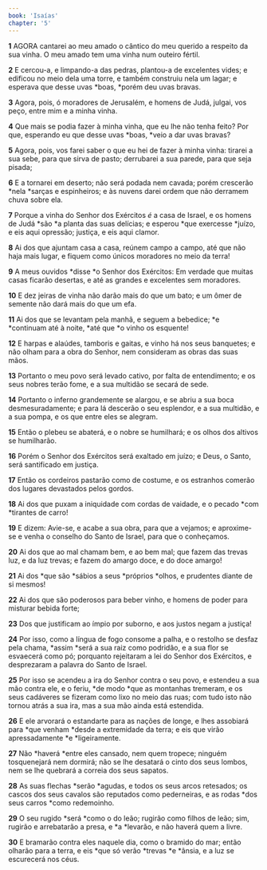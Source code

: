 ```yaml
---
book: 'Isaías'
chapter: '5'
---
```


**1** AGORA cantarei ao meu amado o cântico do meu querido a respeito da sua vinha. O meu amado tem uma vinha num outeiro fértil.

**2** E cercou-a, e limpando-a das pedras, plantou-a de excelentes vides; e edificou no meio dela uma torre, e também construiu nela um lagar; e esperava que desse uvas *boas, *porém deu uvas bravas.

**3** Agora, pois, ó moradores de Jerusalém, e homens de Judá, julgai, vos peço, entre mim e a minha vinha.

**4** Que mais se podia fazer à minha vinha, que eu lhe não tenha feito? Por que, esperando eu que desse uvas *boas, *veio a dar uvas bravas?

**5** Agora, pois, vos farei saber o que eu hei de fazer à minha vinha: tirarei a sua sebe, para que sirva de pasto; derrubarei a sua parede, para que seja pisada;

**6** E a tornarei em deserto; não será podada nem cavada; porém crescerão *nela *sarças e espinheiros; e às nuvens darei ordem que não derramem chuva sobre ela.

**7** Porque a vinha do Senhor dos Exércitos _é_ a casa de Israel, e os homens de Judá *são *a planta das suas delícias; e esperou *que exercesse *juízo, e eis aqui opressão; justiça, e eis aqui clamor.

**8** Ai dos que ajuntam casa a casa, reúnem campo a campo, até que não haja mais lugar, e fiquem como únicos moradores no meio da terra!

**9** A meus ouvidos *disse *o Senhor dos Exércitos: Em verdade que muitas casas ficarão desertas, e até as grandes e excelentes sem moradores.

**10** E dez jeiras de vinha não darão mais do que um bato; e um ômer de semente não dará mais do que um efa.

**11** Ai dos que se levantam pela manhã, e seguem a bebedice; *e *continuam até à noite, *até que *o vinho os esquente!

**12** E harpas e alaúdes, tamboris e gaitas, e vinho há nos seus banquetes; e não olham para a obra do Senhor, nem consideram as obras das suas mãos.

**13** Portanto o meu povo será levado cativo, por falta de entendimento; e os seus nobres terão fome, e a sua multidão se secará de sede.

**14** Portanto o inferno grandemente se alargou, e se abriu a sua boca desmesuradamente; e para lá descerão o seu esplendor, e a sua multidão, e a sua pompa, e os que entre eles se alegram.

**15** Então o plebeu se abaterá, e o nobre se humilhará; e os olhos dos altivos se humilharão.

**16** Porém o Senhor dos Exércitos será exaltado em juízo; e Deus, o Santo, será santificado em justiça.

**17** Então os cordeiros pastarão como de costume, e os estranhos comerão dos lugares devastados pelos gordos.

**18** Ai dos que puxam a iniquidade com cordas de vaidade, e o pecado *com *tirantes de carro!

**19** E dizem: Avie-se, e acabe a sua obra, para que a vejamos; e aproxime-se e venha o conselho do Santo de Israel, para que o conheçamos.

**20** Ai dos que ao mal chamam bem, e ao bem mal; que fazem das trevas luz, e da luz trevas; e fazem do amargo doce, e do doce amargo!

**21** Ai dos *que são *sábios a seus *próprios *olhos, e prudentes diante de si mesmos!

**22** Ai dos que são poderosos para beber vinho, e homens de poder para misturar bebida forte;

**23** Dos que justificam ao ímpio por suborno, e aos justos negam a justiça!

**24** Por isso, como a língua de fogo consome a palha, e o restolho se desfaz pela chama, *assim *será a sua raiz como podridão, e a sua flor se esvaecerá como pó; porquanto rejeitaram a lei do Senhor dos Exércitos, e desprezaram a palavra do Santo de Israel.

**25** Por isso se acendeu a ira do Senhor contra o seu povo, e estendeu a sua mão contra ele, e o feriu, *de modo *que as montanhas tremeram, e os seus cadáveres se fizeram como lixo no meio das ruas; com tudo isto não tornou atrás a sua ira, mas a sua mão ainda está estendida.

**26** E ele arvorará o estandarte para as nações de longe, e lhes assobiará para *que venham *desde a extremidade da terra; e eis que virão apressadamente *e *ligeiramente.

**27** Não *haverá *entre eles cansado, nem quem tropece; ninguém tosquenejará nem dormirá; não se lhe desatará o cinto dos seus lombos, nem se lhe quebrará a correia dos seus sapatos.

**28** As suas flechas *serão *agudas, e todos os seus arcos retesados; os cascos dos seus cavalos são reputados como pederneiras, e as rodas *dos seus carros *como redemoinho.

**29** O seu rugido *será *como o do leão; rugirão como filhos de leão; sim, rugirão e arrebatarão a presa, e *a *levarão, e não haverá quem a livre.

**30** E bramarão contra eles naquele dia, como o bramido do mar; então olharão para a terra, e eis *que só verão *trevas *e *ânsia, e a luz se escurecerá nos céus.
